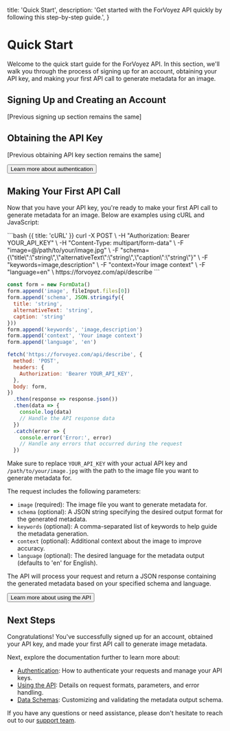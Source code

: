 
  title: 'Quick Start',
  description:
    'Get started with the ForVoyez API quickly by following this step-by-step guide.',
}

# Quick Start

Welcome to the quick start guide for the ForVoyez API. In this section, we'll walk you through the process of signing up for an account, obtaining your API key, and making your first API call to generate metadata for an image.

## Signing Up and Creating an Account

[Previous signing up section remains the same]

## Obtaining the API Key

[Previous obtaining API key section remains the same]

<div className="not-prose">
  <Button href="/authentication" variant="text" arrow="right">
    Learn more about authentication
  </Button>
</div>

## Making Your First API Call

Now that you have your API key, you're ready to make your first API call to generate metadata for an image. Below are examples using cURL and JavaScript:

<CodeGroup>
```bash {{ title: 'cURL' }}
curl -X POST \
  -H "Authorization: Bearer YOUR_API_KEY" \
  -H "Content-Type: multipart/form-data" \
  -F "image=@/path/to/your/image.jpg" \
  -F "schema={\"title\":\"string\",\"alternativeText\":\"string\",\"caption\":\"string\"}" \
  -F "keywords=image,description" \
  -F "context=Your image context" \
  -F "language=en" \
  https://forvoyez.com/api/describe
```

```js {{ title: 'JavaScript' }}
const form = new FormData()
form.append('image', fileInput.files[0])
form.append('schema', JSON.stringify({
  title: 'string',
  alternativeText: 'string',
  caption: 'string'
}))
form.append('keywords', 'image,description')
form.append('context', 'Your image context')
form.append('language', 'en')

fetch('https://forvoyez.com/api/describe', {
  method: 'POST',
  headers: {
    Authorization: 'Bearer YOUR_API_KEY',
  },
  body: form,
})
  .then(response => response.json())
  .then(data => {
    console.log(data)
    // Handle the API response data
  })
  .catch(error => {
    console.error('Error:', error)
    // Handle any errors that occurred during the request
  })
```
</CodeGroup>

Make sure to replace `YOUR_API_KEY` with your actual API key and `/path/to/your/image.jpg` with the path to the image file you want to generate metadata for.

The request includes the following parameters:

- `image` (required): The image file you want to generate metadata for.
- `schema` (optional): A JSON string specifying the desired output format for the generated metadata.
- `keywords` (optional): A comma-separated list of keywords to help guide the metadata generation.
- `context` (optional): Additional context about the image to improve accuracy.
- `language` (optional): The desired language for the metadata output (defaults to 'en' for English).

The API will process your request and return a JSON response containing the generated metadata based on your specified schema and language.

<div className="not-prose">
  <Button href="/using-the-api" variant="text" arrow="right">
    Learn more about using the API
  </Button>
</div>

## Next Steps

Congratulations! You've successfully signed up for an account, obtained your API key, and made your first API call to generate image metadata.

Next, explore the documentation further to learn more about:

- [Authentication](/authentication): How to authenticate your requests and manage your API keys.
- [Using the API](/using-the-api): Details on request formats, parameters, and error handling.
- [Data Schemas](/data-schemas): Customizing and validating the metadata output schema.

If you have any questions or need assistance, please don't hesitate to reach out to our [support team](/support).
